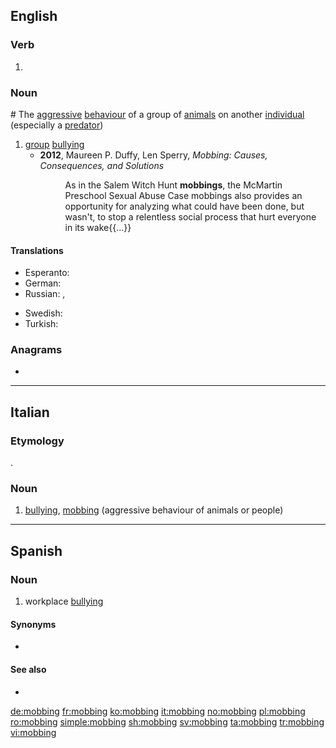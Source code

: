 {{also|Mobbing}}
==English==

===Verb===
{{head|en|present participle}}

# {{inflection of|mob||pres|part|lang=en}}

===Noun===
{{en-noun}}

{{wikipedia}}# {{label|en|biology}} The [[aggressive]] [[behaviour]] of a group of [[animal]]s on another [[individual]] (especially a [[predator]])
# [[group]] [[bullying]]
#* '''2012''', Maureen P. Duffy, Len Sperry, ''Mobbing: Causes, Consequences, and Solutions''
#*: As in the Salem Witch Hunt '''mobbings''', the McMartin Preschool Sexual Abuse Case mobbings also provides{{SIC}} an opportunity for analyzing what could have been done, but wasn't, to stop a relentless social process that hurt everyone in its wake{{...}}

====Translations====
{{trans-top|group bullying}}
* Esperanto: {{t|eo|ĉikanado}}
* German: {{t+|de|Mobbing|n}}
* Russian: {{t+|ru|тра́вля|f}}, {{t+|ru|мо́ббинг|m}}
{{trans-mid}}
* Swedish: {{t+|sv|mobbning|c}}
* Turkish: {{t+|tr|bezdiri}}
{{trans-bottom}}

===Anagrams===
* {{l|en|bombing}}

----

==Italian==

===Etymology===
{{bor|it|en}}.

===Noun===
{{head|it|noun|g=m|invariable}}

# [[bullying]], [[#English|mobbing]] (aggressive behaviour of animals or people)

----

==Spanish==

===Noun===
{{wikipedia|lang=es}}
{{es-noun|m|-}}

# workplace [[bullying]]

====Synonyms====
* {{l|es|acoso laboral}}

====See also====
* {{l|es|bullying}}

[[de:mobbing]]
[[fr:mobbing]]
[[ko:mobbing]]
[[it:mobbing]]
[[no:mobbing]]
[[pl:mobbing]]
[[ro:mobbing]]
[[simple:mobbing]]
[[sh:mobbing]]
[[sv:mobbing]]
[[ta:mobbing]]
[[tr:mobbing]]
[[vi:mobbing]]